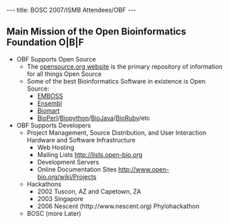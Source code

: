 ---
title: BOSC 2007/ISMB Attendees/OBF
---

==Main Mission of the Open Bioinformatics Foundation O|B|F==

* OBF Supports Open Source
**The [http://www.opensource.org opensource.org website] is the primary repository of information for all things Open Source
**Some of the best Bioinformatics Software in existence is Open Source:
*** [http://emboss.sourceforge.net/ EMBOSS]
*** [http://www.ensembl.org Ensembl]
*** [http://www.biomart.org Biomart]
*** [[BioPerl]]/[[Biopython]]/[[BioJava]]/[[BioRuby]]/etc
* OBF Supports Developers
** Project Management, Source Distribution, and User Interaction Hardware and Software Infrastructure
*** Web Hosting
*** Mailing Lists http://lists.open-bio.org
*** Development Servers
*** Online Documentation Sites http://www.open-bio.org/wiki/Projects
** Hackathons
*** 2002 Tuscon, AZ and Capetown, ZA
*** 2003 Singapore
*** 2006 Nescent (http://www.nescent.org) Phylohackathon
** BOSC (more Later)